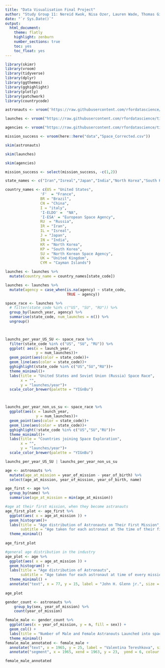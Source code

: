 ```yaml
---
title: "Data Visualisation Final Project"
author: "Study Group 11: Nereid Kwok, Nisa Ozer, Lauren Wade, Thomas Giannetti-Fakhouri, Kazmer Nagy-Betegh, Chandrime Tolia"
date: "`r Sys.Date()`"
output:
  html_document:
    theme: flatly
    highlight: zenburn
    number_sections: true
    toc: yes
    toc_float: yes
---
```



```r

library(skimr)
library(vroom)
library(tidyverse)
library(dplyr)
library(ggthemes)
library(gghighlight)
library(plotly)
library(patchwork)
library(countrycode)
```


```r
astronauts <- vroom('https://raw.githubusercontent.com/rfordatascience/tidytuesday/master/data/2020/2020-07-14/astronauts.csv')

launches <- vroom("https://raw.githubusercontent.com/rfordatascience/tidytuesday/master/data/2019/2019-01-15/launches.csv")

agencies <- vroom("https://raw.githubusercontent.com/rfordatascience/tidytuesday/master/data/2019/2019-01-15/agencies.csv")

mission_success <- vroom(here::here("data","Space_Corrected.csv"))
```

```r
skim(astronauts)
```


```r
skim(launches)
```


```r
skim(agencies)
```

```r
mission_success <- select(mission_success, -c(1,2))

state_names <- c("Iran","Isreal","Japan","India","North Korea","South Korea","Soviet Union","United Kingdom", "cayman Islands")

```


```r

country_names <- c(US = "United States",
                'F'  = "France",
                BR = "Brazil",
                CN = "China",
                I = "italy",      
                'I-ELDO' =  "NA",
                'I-ESA' = "European Space Agency",
                RU  = "Russia",
                IR = "Iran",
                IL = "Isreal",
                J = "Japan",
                IN = "India",
                KR = "North Korea",
                KP = "South Korea",
                SU = "North Korean Space Agency",
                UK = "United Kingdom",
                CYM = "Cayman Islands")   

launches <- launches %>% 
  mutate(country_name = country_names[state_code])

launches <- launches %>% 
  mutate(agency = case_when(is.na(agency) ~ state_code,
                            TRUE ~ agency))

space_race <- launches %>% 
  # filter(state_code %in% c("US", "SU", "RU")) %>% 
  group_by(launch_year, agency) %>% 
  summarise(state_code, num_launches = n()) %>% 
  ungroup()
  


launchs_per_year_US_SU <- space_race %>% 
  filter(state_code %in% c("US", "SU", "RU")) %>% 
  ggplot( aes(x = launch_year,
              y = num_launches))+
  geom_point(aes(color = state_code))+
  geom_line(aes(color = state_code))+
  gghighlight(state_code %in% c("US","SU","RU"))+
  theme_minimal()+
  labs(title = "United States and Soviet Union (Russia) Space Race",
       x = "",
       y = "launches/year")+
  scale_color_brewer(palette = "YIGnBu")



launchs_per_year_non_us_su <- space_race %>% 
  ggplot(aes(x = launch_year,
              y = num_launches))+
  geom_point(aes(color = state_code))+
  geom_line(aes(color = state_code))+
  gghighlight(!state_code %in% c("US","SU","RU"))+
  theme_minimal()+
  labs(title = "Countries joining Space Exploration",
       x = "",
       y = "launches/year")+
  scale_color_brewer(palette = "YIGnBu")

launchs_per_year_US_SU | launchs_per_year_non_us_su

```

```r

age <- astronauts %>% 
  mutate(age_at_mission = year_of_mission - year_of_birth) %>% 
  select(age_at_mission, year_of_mission, year_of_birth, name)

age_first <- age %>% 
  group_by(name) %>% 
  summarise(age_at_mission = min(age_at_mission))

#age at their first mission, when they become astranauts
age_first_plot <- age_first %>% 
  ggplot(aes( x = age_at_mission )) +
  geom_histogram()+
  labs(title = "Age distribution of Astronauts on Their First Mission",
       subtitle = "Age taken for each astronaut at the time of their first mission") +
  theme_minimal()
 
age_first_plot

#general age distribution in the industry
age_plot <- age %>% 
  ggplot(aes( x = age_at_mission )) +
  geom_histogram() +
  labs(title = "Age distribution of Astronauts",
       subtitle = "Age taken for each astronaut at time of every mission") +
  theme_minimal() + 
  annotate("text", x = 77, y = 15, label = "John H. Glenn jr.", size = 4)
 
age_plot
```
```r

gender_count <- astronauts %>% 
    group_by(sex, year_of_mission) %>% 
    count(year_of_mission)

female_male <- gender_count %>% 
  ggplot(aes(x = year_of_mission, y = n, fill = sex)) +
  geom_col() +
  labs(title = "Number of Male and Female Astranouts Launched into space by year")+
  theme_minimal()
female_male_annotated <- female_male + 
  annotate("text", x = 1965, y = 25, label = "Valentina Tereshkova", size = 3) + 
  annotate("segment", x = 1965, xend = 1963, y = 23,  yend = 6, colour = "black", size = 0.5 , arrow = arrow() )

female_male_annotated

```

